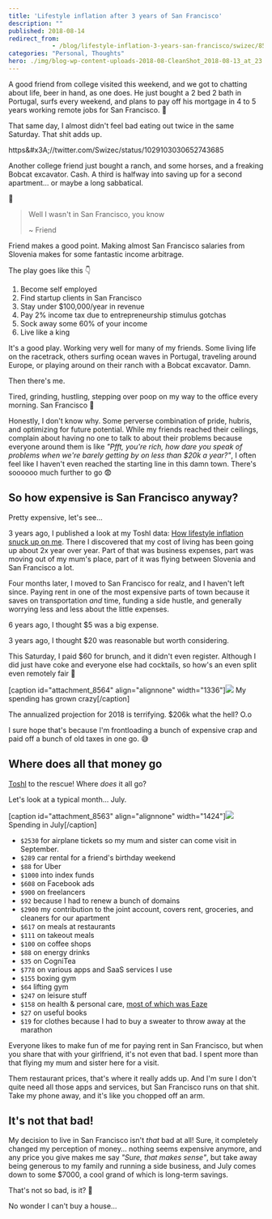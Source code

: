 ```yaml
---
title: 'Lifestyle inflation after 3 years of San Francisco'
description: ""
published: 2018-08-14
redirect_from: 
            - /blog/lifestyle-inflation-3-years-san-francisco/swizec/8565
categories: "Personal, Thoughts"
hero: ./img/blog-wp-content-uploads-2018-08-CleanShot_2018-08-13_at_23.56.24.png
---
```

A good friend from college visited this weekend, and we got to chatting about life, beer in hand, as one does. He just bought a 2 bed 2 bath in Portugal, surfs every weekend, and plans to pay off his mortgage in 4 to 5 years working remote jobs for San Francisco. 👏



That same day, I almost didn&#x27;t feel bad eating out twice in the same Saturday. That shit adds up.



https&amp;#x3A;//twitter.com/Swizec/status/1029103030652743685



Another college friend just bought a ranch, and some horses, and a freaking Bobcat excavator. Cash. A third is halfway into saving up for a second apartment… or maybe a long sabbatical.



🤔



> Well I wasn&#x27;t in San Francisco, you know
>
>
>
> ~ Friend



Friend makes a good point. Making almost San Francisco salaries from Slovenia makes for some fantastic income arbitrage.



The play goes like this 👇



1. Become self employed
2. Find startup clients in San Francisco
3. Stay under $100,000/year in revenue
4. Pay 2% income tax due to entrepreneurship stimulus gotchas
5. Sock away some 60% of your income
6. Live like a king



It&#x27;s a good play. Working very well for many of my friends. Some living life on the racetrack, others surfing ocean waves in Portugal, traveling around Europe, or playing around on their ranch with a Bobcat excavator. Damn.



Then there&#x27;s me.



Tired, grinding, hustling, stepping over poop on my way to the office every morning. San Francisco 🤘





Honestly, I don&#x27;t know why. Some perverse combination of pride, hubris, and optimizing for future potential. While my friends reached their ceilings, complain about having no one to talk to about their problems because everyone around them is like _&quot;Pfft, you&#x27;re rich, how dare you speak of problems when we&#x27;re barely getting by on less than $20k a year?&quot;_, I often feel like I haven&#x27;t even reached the starting line in this damn town. There&#x27;s soooooo much further to go 😨



## So how expensive is San Francisco anyway?



Pretty expensive, let&#x27;s see…



3 years ago, I published a look at my Toshl data: [How lifestyle inflation snuck up on me](https://swizec.com/blog/this-is-how-lifestyle-inflation-snuck-up-on-me/swizec/6630). There I discovered that my cost of living has been going up about 2x year over year. Part of that was business expenses, part was moving out of my mum&#x27;s place, part of it was flying between Slovenia and San Francisco a lot.



Four months later, I moved to San Francisco for realz, and I haven&#x27;t left since. Paying rent in one of the most expensive parts of town because it saves on transportation _and_ time, funding a side hustle, and generally worrying less and less about the little expenses.



6 years ago, I thought $5 was a big expense.



3 years ago, I thought $20 was reasonable but worth considering.



This Saturday, I paid $60 for brunch, and it didn&#x27;t even register. Although I did just have coke and everyone else had cocktails, so how&#x27;s an even split even remotely fair 🤔



\[caption id=&quot;attachment_8564&quot; align=&quot;alignnone&quot; width=&quot;1336&quot;]![](./img/blog-wp-content-uploads-2018-08-CleanShot_2018-08-13_at_23.56.24.png) My spending has grown crazy\[/caption]



The annualized projection for 2018 is terrifying. $206k what the hell? O.o



I sure hope that&#x27;s because I&#x27;m frontloading a bunch of expensive crap and paid off a bunch of old taxes in one go. 😅



## Where does all that money go



[Toshl](https://toshl.com) to the rescue! Where _does_ it all go?



Let&#x27;s look at a typical month… July.



\[caption id=&quot;attachment_8563&quot; align=&quot;alignnone&quot; width=&quot;1424&quot;]![](./img/blog-wp-content-uploads-2018-08-CleanShot_2018-08-14_at_00.21.14.png) Spending in July\[/caption]



- `$2530` for airplane tickets so my mum and sister can come visit in September.
- `$289` car rental for a friend&#x27;s birthday weekend
- `$88` for Uber
- `$1000` into index funds
- `$608` on Facebook ads
- `$900` on freelancers
- `$92` because I had to renew a bunch of domains
- `$2900` my contribution to the joint account, covers rent, groceries, and cleaners for our apartment
- `$617` on meals at restaurants
- `$111` on takeout meals
- `$100` on coffee shops
- `$88` on energy drinks
- `$35` on CogniTea
- `$778` on various apps and SaaS services I use
- `$155` boxing gym
- `$64` lifting gym
- `$247` on leisure stuff
- `$158` on health &amp; personal care, [most of which was Eaze](https://swizec.com/blog/tried-weed-performance-enhancement/swizec/8487)
- `$27` on useful books
- `$19` for clothes because I had to buy a sweater to throw away at the marathon



Everyone likes to make fun of me for paying rent in San Francisco, but when you share that with your girlfriend, it&#x27;s not even that bad. I spent more than that flying my mum and sister here for a visit.



Them restaurant prices, that&#x27;s where it really adds up. And I&#x27;m sure I don&#x27;t quite need all those apps and services, but San Francisco runs on that shit. Take my phone away, and it&#x27;s like you chopped off an arm.



## It&#x27;s not that bad!



My decision to live in San Francisco isn&#x27;t _that_ bad at all! Sure, it completely changed my perception of money… nothing seems expensive anymore, and any price you give makes me say _&quot;Sure, that makes sense&quot;_, but take away being generous to my family and running a side business, and July comes down to some $7000, a cool grand of which is long-term savings.



That&#x27;s not so bad, is it? 🤔



No wonder I can&#x27;t buy a house…